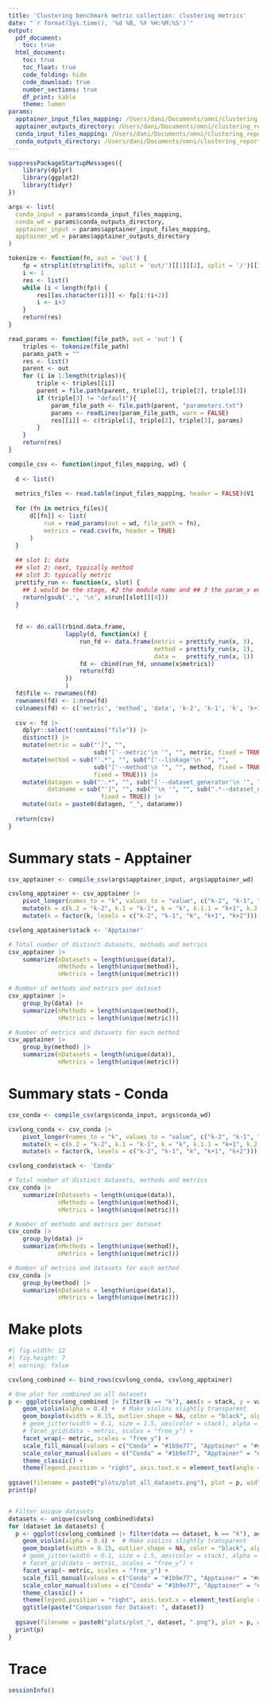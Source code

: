 ```yaml
---
title: 'Clustering benchmark metric collection: clustering metrics'
date: "`r format(Sys.time(), '%d %B, %Y %H:%M:%S')`"
output:
  pdf_document:
    toc: true
  html_document:
    toc: true
    toc_float: true
    code_folding: hide
    code_download: true
    number_sections: true
    df_print: kable
    theme: lumen
params:
  apptainer_input_files_mapping: /Users/dani/Documents/omni/clustering_report/out_apptainer/inputs.txt
  apptainer_outputs_directory: /Users/dani/Documents/omni/clustering_report/out_apptainer/out
  conda_input_files_mapping: /Users/dani/Documents/omni/clustering_report/out_conda/inputs.txt
  conda_outputs_directory: /Users/dani/Documents/omni/clustering_report/out_conda/out
---
```



```r
suppressPackageStartupMessages({
    library(dplyr)
    library(ggplot2)
    library(tidyr)
})
```


```r
args <- list(
  conda_input = params$conda_input_files_mapping, 
  conda_wd = params$conda_outputs_directory,
  apptainer_input = params$apptainer_input_files_mapping, 
  apptainer_wd = params$apptainer_outputs_directory
)
```

```r

tokenize <- function(fn, out = 'out') {
    fp = strsplit(strsplit(fn, split = 'out/')[[1]][2], split = '/')[[1]]
    i <- 1
    res <- list()
    while (i < length(fp)) {
        res[[as.character(i)]] <- fp[i:(i+2)]
        i <- i+3
    }
    return(res)
}

read_params <- function(file_path, out = 'out') {
    triples <- tokenize(file_path) 
    params_path = ""
    res <- list()
    parent <- out
    for (i in 1:length(triples)){
        triple <- triples[[i]]
        parent = file.path(parent, triple[1], triple[2], triple[3])
        if (triple[3] != "default"){
            param_file_path <- file.path(parent, "parameters.txt")
            params <- readLines(param_file_path, warn = FALSE)
            res[[i]] <- c(triple[1], triple[2], triple[3], params)
        }
    }
    return(res)
}

compile_csv <- function(input_files_mapping, wd) {
  
  d <- list()
  
  metrics_files <- read.table(input_files_mapping, header = FALSE)$V1
  
  for (fn in metrics_files){
      d[[fn]] <- list(
          run = read_params(out = wd, file_path = fn),    
          metrics = read.csv(fn, header = TRUE)
      )
  }
  
  ## slot 1: data
  ## slot 2: next, typically method
  ## slot 3: typically metric
  prettify_run <- function(x, slot) {
    ## 1 would be the stage, #2 the module name and ## 3 the param_x encoding, so discarding most
    return(gsub(',', '\n', x$run[[slot]][4]))
  }
  
  
  fd <- do.call(rbind.data.frame,
                lapply(d, function(x) {
                    run_fd <- data.frame(metric = prettify_run(x, 3),
                                         method = prettify_run(x, 2),
                                         data =   prettify_run(x, 1))
                    fd <- cbind(run_fd, unname(x$metrics))
                    return(fd)
                })
                )
  fd$file <- rownames(fd)
  rownames(fd) <- 1:nrow(fd)
  colnames(fd) <- c('metric', 'method', 'data', 'k-2', 'k-1', 'k', 'k+1', 'k+2', 'file')
  
  csv <- fd |>
    dplyr::select(!contains("file")) |>
    distinct() |> 
    mutate(metric = sub("']", "", 
                        sub("['--metric'\n '", "", metric, fixed = TRUE), fixed = TRUE)) |>
    mutate(method = sub("'.*", "", sub("['--linkage'\n '", "", 
                        sub("['--method'\n '", "", method, fixed = TRUE), 
                        fixed = TRUE))) |>
    mutate(datagen = sub("'.*", "", sub("['--dataset_generator'\n '", "", data, fixed = TRUE)),
           dataname = sub("']", "", sub("'\n '", "", sub(".*--dataset_name", "", data), fixed = TRUE),
                          fixed = TRUE)) |>
    mutate(data = paste0(datagen, "_", dataname))
  
  return(csv)
}
```

# Summary stats - Apptainer

```r
csv_apptainer <- compile_csv(args$apptainer_input, args$apptainer_wd)

csvlong_apptainer <- csv_apptainer |> 
    pivot_longer(names_to = "k", values_to = "value", c("k-2", "k-1", "k", "k+1", "k+2")) |>
    mutate(k = c(k.2 = "k-2", k.1 = "k-1", k = "k", k.1.1 = "k+1", k.2.1 = "k+2")[k]) |> 
    mutate(k = factor(k, levels = c("k-2", "k-1", "k", "k+1", "k+2")))

csvlong_apptainer$stack <- 'Apptainer'
```

```r
# Total number of distinct datasets, methods and metrics
csv_apptainer |> 
    summarize(nDatasets = length(unique(data)),
              nMethods = length(unique(method)),
              nMetrics = length(unique(metric)))

# Number of methods and metrics per dataset
csv_apptainer |> 
    group_by(data) |>
    summarize(nMethods = length(unique(method)),
              nMetrics = length(unique(metric)))

# Number of metrics and datasets for each method
csv_apptainer |> 
    group_by(method) |>
    summarize(nDatasets = length(unique(data)),
              nMetrics = length(unique(metric)))

```

# Summary stats - Conda

```r
csv_conda <- compile_csv(args$conda_input, args$conda_wd)

csvlong_conda <- csv_conda |> 
    pivot_longer(names_to = "k", values_to = "value", c("k-2", "k-1", "k", "k+1", "k+2")) |>
    mutate(k = c(k.2 = "k-2", k.1 = "k-1", k = "k", k.1.1 = "k+1", k.2.1 = "k+2")[k]) |> 
    mutate(k = factor(k, levels = c("k-2", "k-1", "k", "k+1", "k+2")))

csvlong_conda$stack <- 'Conda'
```

```r
# Total number of distinct datasets, methods and metrics
csv_conda |> 
    summarize(nDatasets = length(unique(data)),
              nMethods = length(unique(method)),
              nMetrics = length(unique(metric)))

# Number of methods and metrics per dataset
csv_conda |> 
    group_by(data) |>
    summarize(nMethods = length(unique(method)),
              nMetrics = length(unique(metric)))

# Number of metrics and datasets for each method
csv_conda |> 
    group_by(method) |>
    summarize(nDatasets = length(unique(data)),
              nMetrics = length(unique(metric)))

```

# Make plots

```r
#| fig.width: 12
#| fig.height: 7
#| warning: false

csvlong_combined <- bind_rows(csvlong_conda, csvlong_apptainer)

# One plot for combined on all datasets
p <- ggplot(csvlong_combined |> filter(k == "k"), aes(x = stack, y = value, fill = stack)) + 
    geom_violin(alpha = 0.4) +  # Make violins slightly transparent
    geom_boxplot(width = 0.15, outlier.shape = NA, color = "black", alpha = 0.7) +  # Add boxplot
    # geom_jitter(width = 0.1, size = 1.5, aes(color = stack), alpha = 0.7) +
    # facet_grid(data ~ metric, scales = "free_y") +
    facet_wrap(~ metric, scales = "free_y") + 
    scale_fill_manual(values = c("Conda" = "#1b9e77", "Apptainer" = "#d95f02")) +  
    scale_color_manual(values = c("Conda" = "#1b9e77", "Apptainer" = "#d95f02")) +  
    theme_classic() +
    theme(legend.position = "right", axis.text.x = element_text(angle = 45, hjust = 1))
  
ggsave(filename = paste0("plots/plot_all_datasets.png"), plot = p, width = 12, height = 7, dpi = 300)
print(p)


# Filter unique datasets
datasets <- unique(csvlong_combined$data)
for (dataset in datasets) {
  p <- ggplot(csvlong_combined |> filter(data == dataset, k == "k"), aes(x = stack, y = value, fill = stack)) + 
    geom_violin(alpha = 0.4) +  # Make violins slightly transparent
    geom_boxplot(width = 0.15, outlier.shape = NA, color = "black", alpha = 0.7) +  # Add boxplot
    # geom_jitter(width = 0.1, size = 1.5, aes(color = stack), alpha = 0.7) +
    # facet_grid(data ~ metric, scales = "free_y") +
    facet_wrap(~ metric, scales = "free_y") + 
    scale_fill_manual(values = c("Conda" = "#1b9e77", "Apptainer" = "#d95f02")) +  
    scale_color_manual(values = c("Conda" = "#1b9e77", "Apptainer" = "#d95f02")) +  
    theme_classic() +
    theme(legend.position = "right", axis.text.x = element_text(angle = 45, hjust = 1))  +  
    ggtitle(paste("Comparison for Dataset: ", dataset))
  
  ggsave(filename = paste0("plots/plot_", dataset, ".png"), plot = p, width = 12, height = 7, dpi = 300)
  print(p)
}
```


# Trace

```r
sessionInfo()
```
